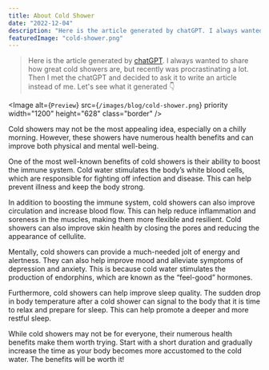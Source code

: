 ```yaml
---
title: About Cold Shower
date: "2022-12-04"
description: "Here is the article generated by chatGPT. I always wanted to share how great cold showers are, but instead the chatGPT will do it for me."
featuredImage: "cold-shower.png"
---
```


> Here is the article generated by <a href="https://chat.openai.com/" target="_blank">chatGPT</a>.
I always wanted to share how great cold showers are, but recently was procrastinating
a lot. Then I met the chatGPT and decided to ask it to write an article instead of me. 
Let's see what it generated 👇

<Image
  alt={`Preview`}
  src={`/images/blog/cold-shower.png`}
  priority
  width="1200"
  height="628"
  class="border"
/>

Cold showers may not be the most appealing idea, especially on a chilly morning. However, these showers have numerous health benefits and can improve both physical and mental well-being.

One of the most well-known benefits of cold showers is their ability to boost the immune system. Cold water stimulates the body’s white blood cells, which are responsible for fighting off infection and disease. This can help prevent illness and keep the body strong.

In addition to boosting the immune system, cold showers can also improve circulation and increase blood flow. This can help reduce inflammation and soreness in the muscles, making them more flexible and resilient. Cold showers can also improve skin health by closing the pores and reducing the appearance of cellulite.

Mentally, cold showers can provide a much-needed jolt of energy and alertness. They can also help improve mood and alleviate symptoms of depression and anxiety. This is because cold water stimulates the production of endorphins, which are known as the “feel-good” hormones.

Furthermore, cold showers can help improve sleep quality. The sudden drop in body temperature after a cold shower can signal to the body that it is time to relax and prepare for sleep. This can help promote a deeper and more restful sleep.

While cold showers may not be for everyone, their numerous health benefits make them worth trying. Start with a short duration and gradually increase the time as your body becomes more accustomed to the cold water. The benefits will be worth it!
